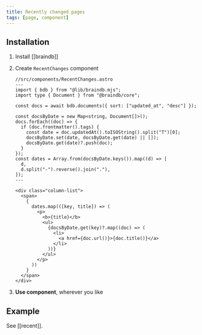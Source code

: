```yaml
---
title: Recently changed pages
tags: [page, component]
---
```


## Installation


<Steps>

1. Install [[braindb]]
2. Create `RecentChanges` component

   ```astro
   //src/components/RecentChanges.astro
   ---
   import { bdb } from "@lib/braindb.mjs";
   import type { Document } from "@braindb/core";

   const docs = await bdb.documents({ sort: ["updated_at", "desc"] });

   const docsByDate = new Map<string, Document[]>();
   docs.forEach((doc) => {
     if (doc.frontmatter().tags) {
       const date = doc.updatedAt().toISOString().split("T")[0];
       docsByDate.set(date, docsByDate.get(date) || []);
       docsByDate.get(date)?.push(doc);
     }
   });
   const dates = Array.from(docsByDate.keys()).map((d) => [
     d,
     d.split("-").reverse().join("."),
   ]);
   ---

   <div class="column-list">
     <span>
       {
         dates.map(([key, title]) => (
           <p>
             <b>{title}</b>
             <ul>
               {docsByDate.get(key)?.map((doc) => (
                 <li>
                   <a href={doc.url()}>{doc.title()}</a>
                 </li>
               ))}
             </ul>
           </p>
         ))
       }
     </span>
   </div>
   ```

3. **Use component**, wherever you like

</Steps>

## Example

See [[recent]].
